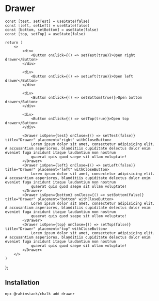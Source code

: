 
# Drawer

<StorybookButton slug="components-overlays-drawer--docs" />


    const [test, setTest] = useState(false)
    const [left, setLeft] = useState(false)
    const [bottom, setBottom] = useState(false)
    const [top, setTop] = useState(false)

    return (
        <>
            <div>
                <Button onClick={() => setTest(true)}>Open right drawer</Button>
            </div>

            <div>
                <Button onClick={() => setLeft(true)}>Open left drawer</Button>
            </div>

            <div>
                <Button onClick={() => setBottom(true)}>Open bottom drawer</Button>
            </div>

            <div>
                <Button onClick={() => setTop(true)}>Open top drawer</Button>
            </div>

            <Drawer isOpen={test} onClose={() => setTest(false)} title="Drawer" placement="right" withCloseButton>
                Lorem ipsum dolor sit amet, consectetur adipisicing elit. A accusantium asperiores, blanditiis cupiditate delectus dolor enim eveniet fuga incidunt itaque laudantium non nostrum
                quaerat quis quod saepe sit ullam voluptate!
            </Drawer>
            <Drawer isOpen={left} onClose={() => setLeft(false)} title="Drawer" placement="left" withCloseButton>
                Lorem ipsum dolor sit amet, consectetur adipisicing elit. A accusantium asperiores, blanditiis cupiditate delectus dolor enim eveniet fuga incidunt itaque laudantium non nostrum
                quaerat quis quod saepe sit ullam voluptate!
            </Drawer>
            <Drawer isOpen={bottom} onClose={() => setBottom(false)} title="Drawer" placement="bottom" withCloseButton>
                Lorem ipsum dolor sit amet, consectetur adipisicing elit. A accusantium asperiores, blanditiis cupiditate delectus dolor enim eveniet fuga incidunt itaque laudantium non nostrum
                quaerat quis quod saepe sit ullam voluptate!
            </Drawer>
            <Drawer isOpen={top} onClose={() => setTop(false)} title="Drawer" placement="top" withCloseButton>
                Lorem ipsum dolor sit amet, consectetur adipisicing elit. A accusantium asperiores, blanditiis cupiditate delectus dolor enim eveniet fuga incidunt itaque laudantium non nostrum
                quaerat quis quod saepe sit ullam voluptate!
            </Drawer>
        </>
    )
};

<Preview>
    <Highlight />
</Preview>

## Installation

```shell copy
npx @rahimstack/chalk add drawer
```
